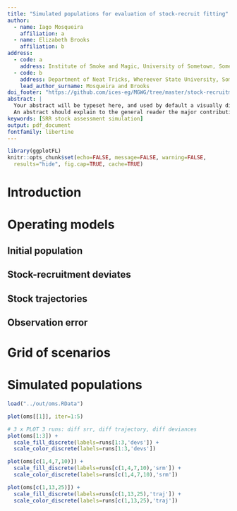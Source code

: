 ```yaml
---
title: "Simulated populations for evaluation of stock-recruit fitting"
author:
  - name: Iago Mosqueira
    affiliation: a
  - name: Elizabeth Brooks
    affiliation: b
address:
  - code: a
    address: Institute of Smoke and Magic, University of Sometown, Sometown, XY, 12345
  - code: b
    address: Department of Neat Tricks, Whereever State University, Someplace, MC, 67890
    lead_author_surname: Mosqueira and Brooks
doi_footer: "https://github.com/ices-eg/MGWG/tree/master/stock-recruitment"
abstract: |
  Your abstract will be typeset here, and used by default a visually distinctive font.
  An abstract should explain to the general reader the major contributions of the article. 
keywords: [SRR stock assessment simulation]
output: pdf_document
fontfamily: libertine
---
```


```r
library(ggplotFL)
knitr::opts_chunk$set(echo=FALSE, message=FALSE, warning=FALSE,
  results="hide", fig.cap=TRUE, cache=TRUE)

```

# Introduction 

# Operating models

## Initial population

## Stock-recruitment deviates

## Stock trajectories

## Observation error

# Grid of scenarios

# Simulated populations

```r
load("../out/oms.RData")
```

```r
plot(oms[[1]], iter=1:5)
```

```r
# 3 x PLOT 3 runs: diff srr, diff trajectory, diff deviances
plot(oms[1:3]) +
  scale_fill_discrete(labels=runs[1:3,'devs']) +
  scale_color_discrete(labels=runs[1:3,'devs'])
```

```r
plot(oms[c(1,4,7,10)]) +
  scale_fill_discrete(labels=runs[c(1,4,7,10),'srm']) +
  scale_color_discrete(labels=runs[c(1,4,7,10),'srm'])
```

```r
plot(oms[c(1,13,25)]) +
  scale_fill_discrete(labels=runs[c(1,13,25),'traj']) +
  scale_color_discrete(labels=runs[c(1,13,25),'traj'])
```


